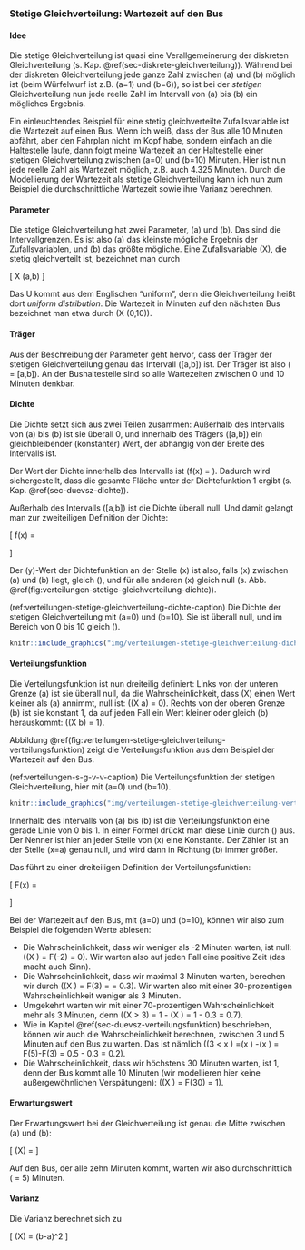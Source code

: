 ### Stetige Gleichverteilung: Wartezeit auf den Bus

#### Idee {-}

Die stetige Gleichverteilung ist quasi eine Verallgemeinerung der diskreten Gleichverteilung (s. Kap. \@ref(sec-diskrete-gleichverteilung)). Während bei der diskreten Gleichverteilung jede ganze Zahl zwischen \(a\) und \(b\) möglich ist (beim Würfelwurf ist z.B. \(a=1\) und \(b=6\)), so ist bei der *stetigen* Gleichverteilung nun jede reelle Zahl im Intervall von \(a\) bis \(b\) ein mögliches Ergebnis.

Ein einleuchtendes Beispiel für eine stetig gleichverteilte Zufallsvariable ist die Wartezeit auf einen Bus. Wenn ich weiß, dass der Bus alle 10 Minuten abfährt, aber den Fahrplan nicht im Kopf habe, sondern einfach an die Haltestelle laufe, dann folgt meine Wartezeit an der Haltestelle einer stetigen Gleichverteilung zwischen \(a=0\) und \(b=10\) Minuten. Hier ist nun jede reelle Zahl als Wartezeit möglich, z.B. auch 4.325 Minuten. Durch die Modellierung der Wartezeit als stetige Gleichverteilung kann ich nun zum Beispiel die durchschnittliche Wartezeit sowie ihre Varianz berechnen.

#### Parameter {-}

Die stetige Gleichverteilung hat zwei Parameter, \(a\) und \(b\). Das sind die Intervallgrenzen. Es ist also \(a\) das kleinste mögliche Ergebnis der Zufallsvariablen, und \(b\) das größte mögliche. Eine Zufallsvariable \(X\), die stetig gleichverteilt ist, bezeichnet man durch

\[ X \sim \text{U}(a,b) \]

Das U kommt aus dem Englischen "uniform", denn die Gleichverteilung heißt dort *uniform distribution*. Die Wartezeit in Minuten auf den nächsten Bus bezeichnet man etwa durch \(X \sim \text{U}(0,10)\).

#### Träger {-}

Aus der Beschreibung der Parameter geht hervor, dass der Träger der stetigen Gleichverteilung genau das Intervall \([a,b]\) ist. Der Träger ist also \(\mathcal{T} = [a,b]\). An der Bushaltestelle sind so alle Wartezeiten zwischen 0 und 10 Minuten denkbar.

#### Dichte {-}

Die Dichte setzt sich aus zwei Teilen zusammen: Außerhalb des Intervalls von \(a\) bis \(b\) ist sie überall 0, und innerhalb des Trägers \([a,b]\) ein gleichbleibender (konstanter) Wert, der abhängig von der Breite des Intervalls ist.

Der Wert der Dichte innerhalb des Intervalls ist \(f(x) = \frac{1}{b-a}\). Dadurch wird sichergestellt, dass die gesamte Fläche unter der Dichtefunktion 1 ergibt (s. Kap. \@ref(sec-duevsz-dichte)).

Außerhalb des Intervalls \([a,b]\) ist die Dichte überall null. Und damit gelangt man zur zweiteiligen Definition der Dichte:

\[ f(x) = \begin{cases} \frac{1}{b-a} &\mbox{falls } a \leq x \leq b \\ 0 & \mbox{sonst} \end{cases} \]

Der \(y\)-Wert der Dichtefunktion an der Stelle \(x\) ist also, falls \(x\) zwischen \(a\) und \(b\) liegt, gleich \(\frac{1}{b-a}\), und für alle anderen \(x\) gleich null (s. Abb. \@ref(fig:verteilungen-stetige-gleichverteilung-dichte)).

(ref:verteilungen-stetige-gleichverteilung-dichte-caption) Die Dichte der stetigen Gleichverteilung mit \(a=0\) und \(b=10\). Sie ist überall null, und im Bereich von 0 bis 10 gleich \(\frac{1}{10}\).

```r
knitr::include_graphics("img/verteilungen-stetige-gleichverteilung-dichte.png")
```

#### Verteilungsfunktion {-}

Die Verteilungsfunktion ist nun dreiteilig definiert: Links von der unteren Grenze \(a\) ist sie überall null, da die Wahrscheinlichkeit, dass \(X\) einen Wert kleiner als \(a\) annimmt, null ist: \(\mathbb{P}(X \leq a) = 0\). Rechts von der oberen Grenze \(b\) ist sie konstant 1, da auf jeden Fall ein Wert kleiner oder gleich \(b\) herauskommt: \(\mathbb{P}(X \leq b) = 1\).

Abbildung \@ref(fig:verteilungen-stetige-gleichverteilung-verteilungsfunktion) zeigt die Verteilungsfunktion aus dem Beispiel der Wartezeit auf den Bus.

(ref:verteilungen-s-g-v-v-caption) Die Verteilungsfunktion der stetigen Gleichverteilung, hier mit \(a=0\) und \(b=10\).

```r
knitr::include_graphics("img/verteilungen-stetige-gleichverteilung-verteilungsfunktion.png")
```

Innerhalb des Intervalls von \(a\) bis \(b\) ist die Verteilungsfunktion eine gerade Linie von 0 bis 1. In einer Formel drückt man diese Linie durch \(\frac{x-a}{b-a}\) aus. Der Nenner ist hier an jeder Stelle von \(x\) eine Konstante. Der Zähler ist an der Stelle \(x=a\) genau null, und wird dann in Richtung \(b\) immer größer.

Das führt zu einer dreiteiligen Definition der Verteilungsfunktion:

\[ F(x) = \begin{cases} 0 &\mbox{falls } x < a \\ \frac{x-a}{b-a} &\mbox{falls } a \leq x \leq b \\ 1 & \mbox{falls } x>b \end{cases} \]

Bei der Wartezeit auf den Bus, mit \(a=0\) und \(b=10\), können wir also zum Beispiel die folgenden Werte ablesen:

- Die Wahrscheinlichkeit, dass wir weniger als -2 Minuten warten, ist null: \(\mathbb{P}(X \leq -2) = F(-2) = 0\). Wir warten also auf jeden Fall eine positive Zeit (das macht auch Sinn).
- Die Wahrscheinlichkeit, dass wir maximal 3 Minuten warten, berechen wir durch \(\mathbb{P}(X \leq 3) = F(3) = \frac{3 - 0}{10 - 0} = 0.3\). Wir warten also mit einer 30-prozentigen Wahrscheinlichkeit weniger als 3 Minuten.
- Umgekehrt warten wir mit einer 70-prozentigen Wahrscheinlichkeit mehr als 3 Minuten, denn \(\mathbb{P}(X > 3) = 1 - \mathbb{P}(X \leq 3) = 1 - 0.3 = 0.7\).
- Wie in Kapitel \@ref(sec-duevsz-verteilungsfunktion) beschrieben, können wir auch die Wahrscheinlichkeit berechnen, zwischen 3 und 5 Minuten auf den Bus zu warten. Das ist nämlich \(\mathbb{P}(3 < x \leq 5) =\mathbb{P}(x \leq 5) -\mathbb{P}(x \leq 3) = F(5)-F(3) = 0.5 - 0.3 = 0.2\).
- Die Wahrscheinlichkeit, dass wir höchstens 30 Minuten warten, ist 1, denn der Bus kommt alle 10 Minuten (wir modellieren hier keine außergewöhnlichen Verspätungen): \(\mathbb{P}(X \leq 30) = F(30) = 1\).

#### Erwartungswert {-}

Der Erwartungswert bei der Gleichverteilung ist genau die Mitte zwischen \(a\) und \(b\):

\[ \mathbb{E}(X) = \frac{a+b}{2} \]

Auf den Bus, der alle zehn Minuten kommt, warten wir also durchschnittlich \(\frac{0+10}{2} = 5\) Minuten.

#### Varianz {-}

Die Varianz berechnet sich zu

\[ \mathbb{V}(X) = \frac{1}{12}(b-a)^2 \]